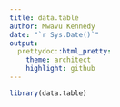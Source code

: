 ```yaml
---
title: data.table
author: Mwavu Kennedy
date: "`r Sys.Date()`"
output:
  prettydoc::html_pretty:
    theme: architect
    highlight: github
---
```


```r
library(data.table)
```




